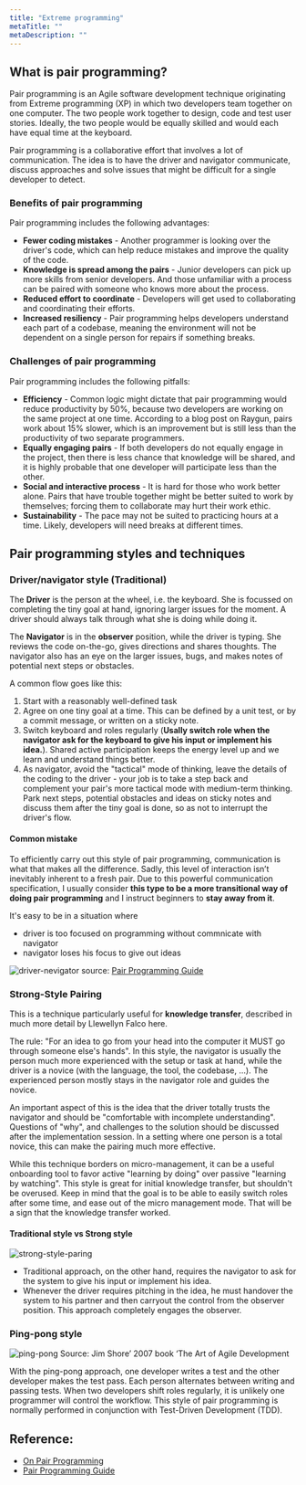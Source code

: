 ```yaml
---
title: "Extreme programming"
metaTitle: ""
metaDescription: ""
---
```


## What is pair programming?
Pair programming is an Agile software development technique originating from Extreme programming (XP) in which two developers team together on one computer. The two people work together to design, code and test user stories. Ideally, the two people would be equally skilled and would each have equal time at the keyboard.

Pair programming is a collaborative effort that involves a lot of communication. The idea is to have the driver and navigator communicate, discuss approaches and solve issues that might be difficult for a single developer to detect.


### Benefits of pair programming
Pair programming includes the following advantages:

- **Fewer coding mistakes** - Another programmer is looking over the driver's code, which can help reduce mistakes and improve the quality of the code.
- **Knowledge is spread among the pairs** - Junior developers can pick up more skills from senior developers. And those unfamiliar with a process can be paired with someone who knows more about the process.
- **Reduced effort to coordinate** - Developers will get used to collaborating and coordinating their efforts.
- **Increased resiliency** - Pair programming helps developers understand each part of a codebase, meaning the environment will not be dependent on a single person for repairs if something breaks.


### Challenges of pair programming
Pair programming includes the following pitfalls:

- **Efficiency** - Common logic might dictate that pair programming would reduce productivity by 50%, because two developers are working on the same project at one time. According to a blog post on Raygun, pairs work about 15% slower, which is an improvement but is still less than the productivity of two separate programmers.
- **Equally engaging pairs** - If both developers do not equally engage in the project, then there is less chance that knowledge will be shared, and it is highly probable that one developer will participate less than the other.
- **Social and interactive process** - It is hard for those who work better alone. Pairs that have trouble together might be better suited to work by themselves; forcing them to collaborate may hurt their work ethic.
- **Sustainability** - The pace may not be suited to practicing hours at a time. Likely, developers will need breaks at different times.


## Pair programming styles and techniques

### Driver/navigator style (Traditional)

The **Driver** is the person at the wheel, i.e. the keyboard. She is focussed on completing the tiny goal at hand, ignoring larger issues for the moment. A driver should always talk through what she is doing while doing it.

The **Navigator** is in the **observer** position, while the driver is typing. She reviews the code on-the-go, gives directions and shares thoughts. The navigator also has an eye on the larger issues, bugs, and makes notes of potential next steps or obstacles.

A common flow goes like this:

1. Start with a reasonably well-defined task
2. Agree on one tiny goal at a time. This can be defined by a unit test, or by a commit message, or written on a sticky note.
3. Switch keyboard and roles regularly (**Usally switch role when the navigator ask for the keyboard to give his input or implement his idea.**). Shared active participation keeps the energy level up and we learn and understand things better.
4. As navigator, avoid the "tactical" mode of thinking, leave the details of the coding to the driver - your job is to take a step back and complement your pair's more tactical mode with medium-term thinking. Park next steps, potential obstacles and ideas on sticky notes and discuss them after the tiny goal is done, so as not to interrupt the driver's flow.


#### Common mistake

To efficiently carry out this style of pair programming, communication is what that makes all the difference. Sadly, this level of interaction isn’t inevitably inherent to a fresh pair. Due to this powerful communication specification, I usually consider **this type to be a more transitional way of doing pair programming** and I instruct beginners to **stay away from it**.

It's easy to be in a situation where
- driver is too focused on programming without commnicate with navigator
- navigator loses his focus to give out ideas

![driver-nevigator](/img/web-development/programming/driver-nevigator.jpeg)
source: [Pair Programming Guide](https://medium.com/@weblab_tech/pair-programming-guide-a76ca43ff389)

### Strong-Style Pairing

This is a technique particularly useful for **knowledge transfer**, described in much more detail by Llewellyn Falco here.

The rule: "For an idea to go from your head into the computer it MUST go through someone else's hands". In this style, the navigator is usually the person much more experienced with the setup or task at hand, while the driver is a novice (with the language, the tool, the codebase, ...). The experienced person mostly stays in the navigator role and guides the novice.

An important aspect of this is the idea that the driver totally trusts the navigator and should be "comfortable with incomplete understanding". Questions of "why", and challenges to the solution should be discussed after the implementation session. In a setting where one person is a total novice, this can make the pairing much more effective.

While this technique borders on micro-management, it can be a useful onboarding tool to favor active "learning by doing" over passive "learning by watching". This style is great for initial knowledge transfer, but shouldn't be overused. Keep in mind that the goal is to be able to easily switch roles after some time, and ease out of the micro management mode. That will be a sign that the knowledge transfer worked.

#### Traditional style vs Strong style
![strong-style-paring](/img/web-development/programming/strong-style-paring.jpeg)

- Traditional approach, on the other hand, requires the navigator to ask for the system to give his input or implement his idea.
- Whenever the driver requires pitching in the idea, he must handover the system to his partner and then carryout the control from the observer position. This approach completely engages the observer.

### Ping-pong style

![ping-pong](/img/web-development/programming/ping-pong.png)
Source: Jim Shore’ 2007 book ‘The Art of Agile Development

With the ping-pong approach, one developer writes a test and the other developer makes the test pass. Each person alternates between writing and passing tests. When two developers shift roles regularly, it is unlikely one programmer will control the workflow. This style of pair programming is normally performed in conjunction with Test-Driven Development (TDD).

## Reference:

- [On Pair Programming](https://martinfowler.com/articles/on-pair-programming.html#Strong-stylePairing)
- [Pair Programming Guide](https://medium.com/@weblab_tech/pair-programming-guide-a76ca43ff389)